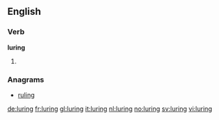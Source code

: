 ==English==

===Verb===
'''luring'''

# {{present participle of|lure}}

===Anagrams===
* [[ruling#English|ruling]]

[[de:luring]]
[[fr:luring]]
[[gl:luring]]
[[it:luring]]
[[nl:luring]]
[[no:luring]]
[[sv:luring]]
[[vi:luring]]